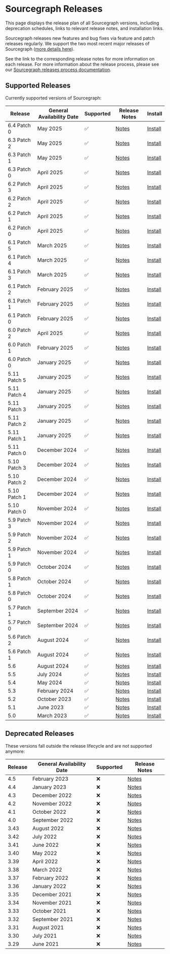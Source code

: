 # Sourcegraph Releases

<p className="subtitle">This page displays the release plan of all Sourcegraph versions, including deprecation schedules, links to relevant release notes, and installation links.</p>

Sourcegraph releases new features and bug fixes via feature and patch releases regularly. We support the two most recent major releases of Sourcegraph ([more details here](https://www.notion.so/Sourcegraph-Releases-eee2a5384b0a4555adb51b439ddde35f?pvs=21)).

See the link to the corresponding release notes for more information on each release. For more information about the release process, please see our [Sourcegraph releases process documentation](https://www.notion.so/Sourcegraph-Releases-eee2a5384b0a4555adb51b439ddde35f?pvs=21).

## Supported Releases

Currently supported versions of Sourcegraph:

| **Release**  | **General Availability Date** | **Supported** | **Release Notes**                                                  | **Install**                                          |
|--------------|-------------------------------|---------------|--------------------------------------------------------------------|------------------------------------------------------|
| 6.4 Patch 0  | May 2025                      | ✅             | [Notes](https://sourcegraph.com/docs/technical-changelog#v640)     | [Install](https://sourcegraph.com/docs/admin/deploy) |
| 6.3 Patch 2  | May 2025                      | ✅             | [Notes](https://sourcegraph.com/docs/technical-changelog#v634167)  | [Install](https://sourcegraph.com/docs/admin/deploy) |
| 6.3 Patch 1  | May 2025                      | ✅             | [Notes](https://sourcegraph.com/docs/technical-changelog#v632692)  | [Install](https://sourcegraph.com/docs/admin/deploy) |
| 6.3 Patch 0  | April 2025                    | ✅             | [Notes](https://sourcegraph.com/docs/technical-changelog#v630)     | [Install](https://sourcegraph.com/docs/admin/deploy) |
| 6.2 Patch 3  | April 2025                    | ✅             | [Notes](https://sourcegraph.com/docs/technical-changelog#v623841)  | [Install](https://sourcegraph.com/docs/admin/deploy) |
| 6.2 Patch 2  | April 2025                    | ✅             | [Notes](https://sourcegraph.com/docs/technical-changelog#v622553)  | [Install](https://sourcegraph.com/docs/admin/deploy) |
| 6.2 Patch 1  | April 2025                    | ✅             | [Notes](https://sourcegraph.com/docs/technical-changelog#v621106)  | [Install](https://sourcegraph.com/docs/admin/deploy) |
| 6.2 Patch 0  | April 2025                    | ✅             | [Notes](https://sourcegraph.com/docs/technical-changelog#v620)     | [Install](https://sourcegraph.com/docs/admin/deploy) |
| 6.1 Patch 5  | March 2025                    | ✅             | [Notes](https://sourcegraph.com/docs/technical-changelog#v615633)  | [Install](https://sourcegraph.com/docs/admin/deploy) |
| 6.1 Patch 4  | March 2025                    | ✅             | [Notes](https://sourcegraph.com/docs/technical-changelog#v614020)  | [Install](https://sourcegraph.com/docs/admin/deploy) |
| 6.1 Patch 3  | March 2025                    | ✅             | [Notes](https://sourcegraph.com/docs/technical-changelog#v612889)  | [Install](https://sourcegraph.com/docs/admin/deploy) |
| 6.1 Patch 2  | February 2025                 | ✅             | [Notes](https://sourcegraph.com/docs/technical-changelog#v611295)  | [Install](https://sourcegraph.com/docs/admin/deploy) |
| 6.1 Patch 1  | February 2025                 | ✅             | [Notes](https://sourcegraph.com/docs/technical-changelog#v61376)   | [Install](https://sourcegraph.com/docs/admin/deploy) |
| 6.1 Patch 0  | February 2025                 | ✅             | [Notes](https://sourcegraph.com/docs/technical-changelog#v610)     | [Install](https://sourcegraph.com/docs/admin/deploy) |
| 6.0 Patch 2  | April 2025                    | ✅             | [Notes](https://sourcegraph.com/docs/technical-changelog#v6012741) | [Install](https://sourcegraph.com/docs/admin/deploy) |
| 6.0 Patch 1  | February 2025                 | ✅             | [Notes](https://sourcegraph.com/docs/technical-changelog#v602687)  | [Install](https://sourcegraph.com/docs/admin/deploy) |
| 6.0 Patch 0  | January 2025                  | ✅             | [Notes](https://sourcegraph.com/docs/technical-changelog#v600)     | [Install](https://sourcegraph.com/docs/admin/deploy) |
| 5.11 Patch 5 | January 2025                  | ✅             | [Notes](https://sourcegraph.com/docs/technical-changelog#v5116271) | [Install](https://sourcegraph.com/docs/admin/deploy) |
| 5.11 Patch 4 | January 2025                  | ✅             | [Notes](https://sourcegraph.com/docs/technical-changelog#v5114013) | [Install](https://sourcegraph.com/docs/admin/deploy) |
| 5.11 Patch 3 | January 2025                  | ✅             | [Notes](https://sourcegraph.com/docs/technical-changelog#v5114013) | [Install](https://sourcegraph.com/docs/admin/deploy) |
| 5.11 Patch 2 | January 2025                  | ✅             | [Notes](https://sourcegraph.com/docs/technical-changelog#v5113601) | [Install](https://sourcegraph.com/docs/admin/deploy) |
| 5.11 Patch 1 | January 2025                  | ✅             | [Notes](https://sourcegraph.com/docs/technical-changelog#v5112732) | [Install](https://sourcegraph.com/docs/admin/deploy) |
| 5.11 Patch 0 | December 2024                 | ✅             | [Notes](https://sourcegraph.com/docs/technical-changelog#v5110)    | [Install](https://sourcegraph.com/docs/admin/deploy) |
| 5.10 Patch 3 | December 2024                 | ✅             | [Notes](https://sourcegraph.com/docs/technical-changelog#v5103940) | [Install](https://sourcegraph.com/docs/admin/deploy) |
| 5.10 Patch 2 | December 2024                 | ✅             | [Notes](https://sourcegraph.com/docs/technical-changelog#v5102832) | [Install](https://sourcegraph.com/docs/admin/deploy) |
| 5.10 Patch 1 | December 2024                 | ✅             | [Notes](https://sourcegraph.com/docs/technical-changelog#v5101164) | [Install](https://sourcegraph.com/docs/admin/deploy) |
| 5.10 Patch 0 | November 2024                 | ✅             | [Notes](https://sourcegraph.com/docs/technical-changelog#v5100)    | [Install](https://sourcegraph.com/docs/admin/deploy) |
| 5.9 Patch 3  | November 2024                 | ✅             | [Notes](https://sourcegraph.com/docs/technical-changelog#v591590)  | [Install](https://sourcegraph.com/docs/admin/deploy) |
| 5.9 Patch 2  | November 2024                 | ✅             | [Notes](https://sourcegraph.com/docs/technical-changelog#v59347)   | [Install](https://sourcegraph.com/docs/admin/deploy) |
| 5.9 Patch 1  | November 2024                 | ✅             | [Notes](https://sourcegraph.com/docs/technical-changelog#v5945)    | [Install](https://sourcegraph.com/docs/admin/deploy) |
| 5.9 Patch 0  | October 2024                  | ✅             | [Notes](https://sourcegraph.com/docs/technical-changelog#v590)     | [Install](https://sourcegraph.com/docs/admin/deploy) |
| 5.8 Patch 1  | October 2024                  | ✅             | [Notes](https://sourcegraph.com/docs/technical-changelog#v581579)  | [Install](https://sourcegraph.com/docs/admin/deploy) |
| 5.8 Patch 0  | October 2024                  | ✅             | [Notes](https://sourcegraph.com/docs/technical-changelog#v580)     | [Install](https://sourcegraph.com/docs/admin/deploy) |
| 5.7 Patch 1  | September 2024                | ✅             | [Notes](https://sourcegraph.com/docs/technical-changelog#v572474)  | [Install](https://sourcegraph.com/docs/admin/deploy) |
| 5.7 Patch 0  | September 2024                | ✅             | [Notes](https://sourcegraph.com/docs/technical-changelog#v570)     | [Install](https://sourcegraph.com/docs/admin/deploy) |
| 5.6 Patch 2  | August 2024                   | ✅             | [Notes](https://sourcegraph.com/docs/technical-changelog#v562535)  | [Install](https://sourcegraph.com/docs/admin/deploy) |
| 5.6 Patch 1  | August 2024                   | ✅             | [Notes](https://sourcegraph.com/docs/technical-changelog#v56185)   | [Install](https://sourcegraph.com/docs/admin/deploy) |
| 5.6          | August 2024                   | ✅             | [Notes](https://sourcegraph.com/docs/technical-changelog#v560)     | [Install](https://sourcegraph.com/docs/admin/deploy) |
| 5.5          | July 2024                     | ✅             | [Notes](https://sourcegraph.com/docs/technical-changelog#v553956)  | [Install](https://sourcegraph.com/docs/admin/deploy) |
| 5.4          | May 2024                      | ✅             | [Notes](https://sourcegraph.com/docs/technical-changelog#v547765)  | [Install](https://sourcegraph.com/docs/admin/deploy) |
| 5.3          | February 2024                 | ✅             | [Notes](https://sourcegraph.com/docs/technical-changelog#v5312303) | [Install](https://sourcegraph.com/docs/admin/deploy) |
| 5.2          | October 2023                  | ✅             | [Notes](https://sourcegraph.com/docs/technical-changelog#v527)     | [Install](https://sourcegraph.com/docs/admin/deploy) |
| 5.1          | June 2023                     | ✅             | [Notes](https://sourcegraph.com/docs/technical-changelog#v519)     | [Install](https://sourcegraph.com/docs/admin/deploy) |
| 5.0          | March 2023                    | ✅             | [Notes](https://sourcegraph.com/docs/technical-changelog#v506)     | [Install](https://sourcegraph.com/docs/admin/deploy) |

## Deprecated Releases

These versions fall outside the release lifecycle and are not supported anymore:

| **Release** | **General Availability Date** | **Supported** | **Release Notes**                                                                               |
|-------------|-------------------------------|---------------|-------------------------------------------------------------------------------------------------|
| 4.5         | February 2023                 | ❌             | [Notes](https://sourcegraph.com/docs/technical-changelog#v451)                                  |
| 4.4         | January 2023                  | ❌             | [Notes](https://sourcegraph.com/docs/technical-changelog#v442)                                  |
| 4.3         | December 2022                 | ❌             | [Notes](https://sourcegraph.com/docs/technical-changelog#v431)                                  |
| 4.2         | November 2022                 | ❌             | [Notes](https://sourcegraph.com/docs/technical-changelog#v421)                                  |
| 4.1         | October 2022                  | ❌             | [Notes](https://sourcegraph.com/docs/technical-changelog#v413)                                  |
| 4.0         | September 2022                | ❌             | [Notes](https://sourcegraph.com/docs/technical-changelog#v401)                                  |
| 3.43        | August 2022                   | ❌             | [Notes](https://github.com/sourcegraph/sourcegraph-public-snapshot/blob/main/CHANGELOG.md#3432) |
| 3.42        | July 2022                     | ❌             | [Notes](https://github.com/sourcegraph/sourcegraph-public-snapshot/blob/main/CHANGELOG.md#3422) |
| 3.41        | June 2022                     | ❌             | [Notes](https://github.com/sourcegraph/sourcegraph-public-snapshot/blob/main/CHANGELOG.md#3422) |
| 3.40        | May 2022                      | ❌             | [Notes](https://github.com/sourcegraph/sourcegraph-public-snapshot/blob/main/CHANGELOG.md#3402) |
| 3.39        | April 2022                    | ❌             | [Notes](https://github.com/sourcegraph/sourcegraph-public-snapshot/blob/main/CHANGELOG.md#3391) |
| 3.38        | March 2022                    | ❌             | [Notes](https://github.com/sourcegraph/sourcegraph-public-snapshot/blob/main/CHANGELOG.md#3391) |
| 3.37        | February 2022                 | ❌             | [Notes](https://github.com/sourcegraph/sourcegraph-public-snapshot/blob/main/CHANGELOG.md#3391) |
| 3.36        | January 2022                  | ❌             | [Notes](https://github.com/sourcegraph/sourcegraph-public-snapshot/blob/main/CHANGELOG.md#3363) |
| 3.35        | December 2021                 | ❌             | [Notes](https://github.com/sourcegraph/sourcegraph-public-snapshot/blob/main/CHANGELOG.md#3352) |
| 3.34        | November 2021                 | ❌             | [Notes](https://github.com/sourcegraph/sourcegraph-public-snapshot/blob/main/CHANGELOG.md#3352) |
| 3.33        | October 2021                  | ❌             | [Notes](https://github.com/sourcegraph/sourcegraph-public-snapshot/blob/main/CHANGELOG.md#3332) |
| 3.32        | September 2021                | ❌             | [Notes](https://github.com/sourcegraph/sourcegraph-public-snapshot/blob/main/CHANGELOG.md#3321) |
| 3.31        | August 2021                   | ❌             | [Notes](https://github.com/sourcegraph/sourcegraph-public-snapshot/blob/main/CHANGELOG.md#3321) |
| 3.30        | July 2021                     | ❌             | [Notes](https://github.com/sourcegraph/sourcegraph-public-snapshot/blob/main/CHANGELOG.md#3321) |
| 3.29        | June 2021                     | ❌             | [Notes](https://github.com/sourcegraph/sourcegraph-public-snapshot/blob/main/CHANGELOG.md#3321) |
